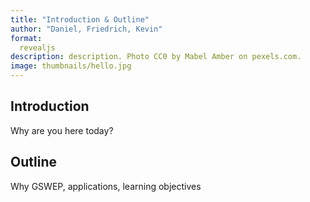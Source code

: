 ```yaml
---
title: "Introduction & Outline"
author: "Daniel, Friedrich, Kevin"
format: 
  revealjs
description: description. Photo CC0 by Mabel Amber on pexels.com.
image: thumbnails/hello.jpg
---
```


## Introduction

Why are you here today?

## Outline

Why GSWEP, applications, learning objectives
